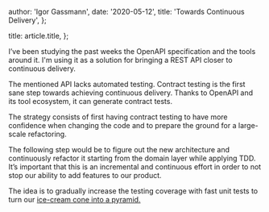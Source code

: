 
  author: 'Igor Gassmann',
  date: '2020-05-12',
  title: 'Towards Continuous Delivery',
};

  title: article.title,
};


I’ve been studying the past weeks the OpenAPI specification and the tools around it. I'm using it as
a solution for bringing a REST API closer to continuous delivery.

The mentioned API lacks automated testing. Contract testing is the first sane step towards achieving
continuous delivery. Thanks to OpenAPI and its tool ecosystem, it can generate contract tests.

The strategy consists of first having contract testing to have more confidence when changing the
code and to prepare the ground for a large-scale refactoring.

The following step would be to figure out the new architecture and continuously refactor it starting
from the domain layer while applying TDD. It’s important that this is an incremental and continuous
effort in order to not stop our ability to add features to our product.

The idea is to gradually increase the testing coverage with fast unit tests to turn our
[ice-cream cone into a pyramid.](https://watirmelon.blog/melon-of-knowledge/testing-pyramids/)
